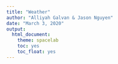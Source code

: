 ```yaml
---
title: "Weather"
author: "Alliyah Galvan & Jason Nguyen"
date: "March 3, 2020"
output:
  html_document:
    theme: spacelab
    toc: yes
    toc_float: yes
---
```


```r

```

